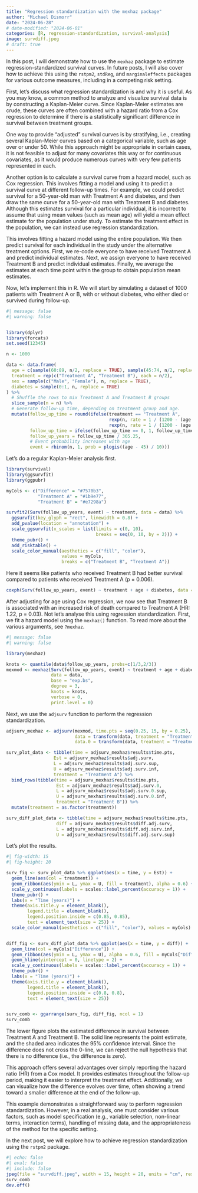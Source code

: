 ```yaml
---
title: "Regression standardization with the mexhaz package"
author: "Michael Dismorr"
date: "2024-06-28"
# date-modified: "2024-06-01"
categories: [R, regression-standardization, survival-analysis]
image: survdiff.jpeg
# draft: true
---
```


In this post, I will demonstrate how to use the `mexhaz` package to estimate regression-standardized survival curves. In future posts, I will also cover how to achieve this using the `rstpm2`, `stdReg`, and `marginaleffects` packages for various outcome measures, including in a competing risk setting.

First, let's discuss what regression standardization is and why it is useful. As you may know, a common method to analyze and visualize survival data is by constructing a Kaplan-Meier curve. Since Kaplan-Meier estimates are crude, these curves are often combined with a hazard ratio from a Cox regression to determine if there is a statistically significant difference in survival between treatment groups.

One way to provide "adjusted" survival curves is by stratifying, i.e., creating several Kaplan-Meier curves based on a categorical variable, such as age over or under 50. While this approach might be appropriate in certain cases, it is not feasible to adjust for many covariates this way or for continuous covariates, as it would produce numerous curves with very few patients represented in each.

Another option is to calculate a survival curve from a hazard model, such as Cox regression. This involves fitting a model and using it to predict a survival curve at different follow-up times. For example, we could predict survival for a 50-year-old man with Treatment A and diabetes, and then draw the same curve for a 50-year-old man with Treatment B and diabetes. Although this estimates survival for a particular individual, it is incorrect to assume that using mean values (such as mean age) will yield a mean effect estimate for the population under study. To estimate the treatment effect in the population, we can instead use regression standardization.

This involves fitting a hazard model using the entire population. We then predict survival for each individual in the study under the alternative treatment options. First, we re-code everyone to have received Treatment A and predict individual estimates. Next, we assign everyone to have received Treatment B and predict individual estimates. Finally, we average the estimates at each time point within the group to obtain population mean estimates.

Now, let's implement this in R. We will start by simulating a dataset of 1000 patients with Treatment A or B, with or without diabetes, who either died or survived during follow-up.

```r
#| message: false
#| warning: false


library(dplyr)
library(forcats)
set.seed(12345)

n <- 1000

data <- data.frame(
  age = c(sample(60:89, n/2, replace = TRUE), sample(45:74, n/2, replace = TRUE)),
  treatment = rep(c("Treatment A", "Treatment B"), each = n/2),
  sex = sample(c("Male", "Female"), n, replace = TRUE),
  diabetes = sample(0:1, n, replace = TRUE)
) %>%
  # Shuffle the rows to mix Treatment A and Treatment B groups
  slice_sample(n = n) %>%
  # Generate follow-up time, depending on treatment group and age. 
  mutate(follow_up_time = round(ifelse(treatment == "Treatment A",
                                       rexp(n, rate = 1 / (1200 - (age - 45) * 4)),
                                       rexp(n, rate = 1 / (1200 - (age - 45) * 8)))),
         follow_up_time = ifelse(follow_up_time == 0, 1, follow_up_time), 
         follow_up_years = follow_up_time / 365.25,
         # Event probability increases with age
         event = rbinom(n, 1, prob = plogis((age - 45) / 10)))

```

Let's do a regular Kaplan-Meier analysis first.
```r
library(survival)
library(ggsurvfit)
library(ggpubr)

myCols <- c("Difference" = "#7570b3", 
            "Treatment A" = "#1b9e77", 
            "Treatment B" = "#e7298a")

survfit2(Surv(follow_up_years, event) ~ treatment, data = data) %>% 
  ggsurvfit(key_glyph = "rect", linewidth = 0.8) + 
  add_pvalue(location = "annotation") + 
  scale_ggsurvfit(x_scales = list(limits = c(0, 10), 
                                  breaks = seq(0, 10, by = 2))) + 
  theme_pubr() + 
  add_risktable() + 
  scale_color_manual(aesthetics = c("fill", "color"), 
                     values = myCols, 
                     breaks = c("Treatment B", "Treatment A"))


```
Here it seems like patients who received Treatment B had better survival compared to patients who received Treatment A (p = 0.006).

```r
coxph(Surv(follow_up_years, event) ~ treatment + age + diabetes, data = data)
```

After adjusting for age using Cox regression, we now see that Treatment B is associated with an increased risk of death compared to Treatment A (HR: 1.22, p = 0.03).
Not let's analyse this using regression standardization.
First, we fit a hazard model using the `mexhaz()` function. To read more about the various arguments, see `?mexhaz`.

```r
#| message: false
#| warning: false

library(mexhaz)

knots <- quantile(data$follow_up_years, probs=c(1/3,2/3))
mexmod <- mexhaz(Surv(follow_up_years, event) ~ treatment + age + diabetes, 
                 data = data, 
                 base = "exp.bs", 
                 degree = 3, 
                 knots = knots, 
                 verbose = 0, 
                 print.level = 0)

```

Next, we use the `adjsurv` function to perform the regression standardization.

```r
adjsurv_mexhaz <- adjsurv(mexmod, time.pts = seq(0.25, 15, by = 0.25), 
                          data = transform(data, treatment = "Treatment A"), 
                          data.0 = transform(data, treatment = "Treatment B"))

surv_plot_data <- tibble(time = adjsurv_mexhaz$results$time.pts,
                  Est = adjsurv_mexhaz$results$adj.surv,
                  L = adjsurv_mexhaz$results$adj.surv.sup,
                  U = adjsurv_mexhaz$results$adj.surv.inf,
                  treatment = "Treatment A") %>%
  bind_rows(tibble(time = adjsurv_mexhaz$results$time.pts,
                   Est = adjsurv_mexhaz$results$adj.surv.0,
                   L = adjsurv_mexhaz$results$adj.surv.0.sup,
                   U = adjsurv_mexhaz$results$adj.surv.0.inf,
                   treatment = "Treatment B")) %>%
  mutate(treatment = as.factor(treatment))

surv_diff_plot_data <- tibble(time = adjsurv_mexhaz$results$time.pts,
                   diff = adjsurv_mexhaz$results$diff.adj.surv,
                   L = adjsurv_mexhaz$results$diff.adj.surv.inf,
                   U = adjsurv_mexhaz$results$diff.adj.surv.sup)

```

Let's plot the results.

```r
#| fig-width: 15
#| fig-height: 20

surv_fig <- surv_plot_data %>% ggplot(aes(x = time, y = Est)) +
  geom_line(aes(col = treatment)) +
  geom_ribbon(aes(ymin = L, ymax = U, fill = treatment), alpha = 0.6) +
  scale_y_continuous(labels = scales::label_percent(accuracy = 1)) +
  theme_pubr() +
  labs(x = "Time (years)") +
  theme(axis.title.y = element_blank(),
        legend.title = element_blank(),
        legend.position.inside = c(0.85, 0.85),
        text = element_text(size = 25)) +
  scale_color_manual(aesthetics = c("fill", "color"), values = myCols)


diff_fig <- surv_diff_plot_data %>% ggplot(aes(x = time, y = diff)) +
  geom_line(col = myCols["Difference"]) +
  geom_ribbon(aes(ymin = L, ymax = U), alpha = 0.6, fill = myCols["Difference"]) +
  geom_hline(yintercept = 0, linetype = 2) +
  scale_y_continuous(labels = scales::label_percent(accuracy = 1)) +
  theme_pubr() +
  labs(x = "Time (years)") +
  theme(axis.title.y = element_blank(),
        legend.title = element_blank(),
        legend.position.inside = c(0.8, 0.8),
        text = element_text(size = 25))


surv_comb <- ggarrange(surv_fig, diff_fig, ncol = 1)
surv_comb
```

The lower figure plots the estimated difference in survival between Treatment A and Treatment B. The solid line represents the point estimate, and the shaded area indicates the 95% confidence interval. Since the difference does not cross the 0-line, we can reject the null hypothesis that there is no difference (i.e., the difference is zero).

This approach offers several advantages over simply reporting the hazard ratio (HR) from a Cox model. It provides estimates throughout the follow-up period, making it easier to interpret the treatment effect. Additionally, we can visualize how the difference evolves over time, often showing a trend toward a smaller difference at the end of the follow-up.

This example demonstrates a straightforward way to perform regression standardization. However, in a real analysis, one must consider various factors, such as model specification (e.g., variable selection, non-linear terms, interaction terms), handling of missing data, and the appropriateness of the method for the specific setting.

In the next post, we will explore how to achieve regression standardization using the `rstpm2` package.


```r
#| echo: false
#| eval: false
#| include: false
jpeg(file = "survdiff.jpeg", width = 15, height = 20, units = "cm", res = 200)
surv_comb
dev.off()
```

